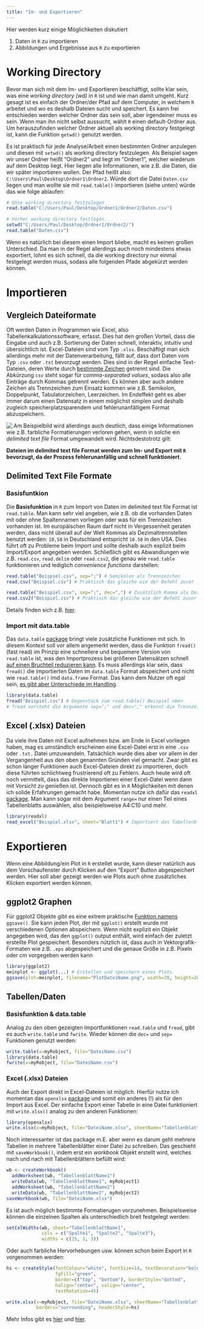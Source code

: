 ```yaml
---
title: "Im- und Exportieren"
---
```


Hier werden kurz einige Möglichkeiten diskutiert

1. Daten in `R` zu importieren
2. Abbildungen und Ergebnisse aus `R` zu exportieren

# Working Directory
Bevor man sich mit dem Im- und Exportieren beschäftigt, sollte klar sein, was eine *working directory (wd)* in `R` ist und wie man damit umgeht. Kurz gesagt ist es einfach der Ordner/der Pfad auf dem Computer, in welchem `R` arbeitet und wo es deshalb Dateien sucht und speichert. Es kann frei entschieden werden welcher Ordner das sein soll, aber irgendeiner muss es sein. Wenn man ihn nicht selbst aussucht, wählt `R` einen default-Ordner aus. Um herauszufinden welcher Ordner aktuell als working directory festgelegt ist, kann die Funktion `getwd()` genutzt werden.

Es ist praktisch für jede Analyse/Arbeit einen bestimmten Ordner anzulegen und diesen mit `setwd()` als working directory festzulegen. Als Beispiel sagen wir unser Ordner heißt "Ordner2" und liegt im "Ordner1", welcher wiederum auf dem Desktop liegt. Hier liegen alle Informationen, wie z.B. die Daten, die wir später importieren wollen. Der Pfad heißt also: `C:\Users\Paul\Desktop\Ordner1\Ordner2`. Würde dort die Datei `Daten.csv` liegen und man wollte sie mit `read.table()` importieren (siehe unten) würde das wie folge ablaufen:

```r
# Ohne working directory festzulegen
read.table("C:/Users/Paul/Desktop/Ordner1/Ordner2/Daten.csv")

# Vorher working directory festlegen
setwd("C:/Users/Paul/Desktop/Ordner1/Ordner2/")
read.table("Daten.csv")
```

Wenn es natürlich bei diesem einen Import bliebe, macht es keinen großen Unterschied. Da man in der Regel allerdings auch noch mindestens etwas exportiert, lohnt es sich schnell, da die working directory nur einmal festgelegt werden muss, sodass alle folgenden Pfade abgekürzt werden können.

# Importieren

## Vergleich Dateiformate
Oft werden Daten in Programmen wie Excel, also Tabellenkalkulationssoftware, erfasst. Dies hat den großen Vorteil, dass die Eingabe und auch z.B. Sortierung der Daten schnell, interaktiv, intuitiv und übersichtlich ist. Excel-Dateien sind vom Typ `.xlsx`. 
Beschäftigt man sich allerdings mehr mit der Datenverarbeitung, fällt auf, dass dort Daten vom Typ `.csv` oder `.txt` bevorzugt werden. Dies sind in der Regel einfache Text-Dateien, deren Werte durch [bestimmte Zeichen](https://www.wikiwand.com/en/Delimiter-separated_values) getrennt sind. Die Abkürzung `csv` steht sogar für *comma-separated values*, sodass also alle Einträge durch Kommas getrennt werden. Es können aber auch andere Zeichen als Trennzeichen zum Einsatz kommen wie z.B. Semikolon, Doppelpunkt, Tabulatorzeichen, Leerzeichen. Im Endeffekt geht es aber immer darum einen Datensatz in einem möglichst simplen und deshalb zugleich speicherplatzsparendem und fehlerunanfälligem Format abzuspeichern.

<img src="images/XLSXtoCSV.PNG" align="left">

Am Beispielbild wird allerdings auch deutlich, dass einige Informationen wie z.B. farbliche Formatierungen verloren gehen, wenn in solche ein *delimited text file* Format umgewandelt wird. Nichtsdestotrotz gilt:

**Dateien im delimited text file Format werden zum Im- und Export mit `R` bevorzugt, da der Prozess fehlerunanfällig und schnell funktioniert.**

## Delimited Text File Formate

### Basisfuntkion
Die **Basisfunktion** in `R` zum Import von Daten im delimited text file Format ist `read.table`. Man kann sehr viel angeben, wie z.B. ob die vorhanden Daten mit oder ohne Spaltennamen vorliegen oder was für ein Trennzeichen vorhanden ist. 
Im europäischen Raum darf nicht in Vergessenheit geraten werden, dass nicht überall auf der Welt Kommas als Dezimaltrennstellen benutzt werden: `10,58` in Deutschland entspricht `10.58` in den USA. Dies führt oft zu Probleme beim Import und sollte deshalb auch explizit beim Import/Export angegeben werden.
Schließlich gibt es Abwandlungen wie z.B. `read.csv`, `read.delim` oder `read.csv2`, die genau wie `read.table` funktionieren und lediglich *convenience functions* darstellen:

```r
read.table("Beispiel.csv", sep=";") # Semikolon als Trennzeichen
read.csv("Beispiel.csv") # Praktisch das gleiche wie der Befehl zuvor

read.table("Beispiel.csv", sep=";", dec=",") # Zusätzlich Komma als Dezimaltrennzeichen
read.csv2("Beispiel.csv") # Praktisch das gleiche wie der Befehl zuvor
```

Details finden sich z.B. [hier](https://cran.r-project.org/doc/manuals/R-data.html#Variations-on-read_002etable).

### Import mit data.table
Das `data.table` [package](https://cran.r-project.org/web/packages/data.table/index.html) bringt viele zusätzliche Funktionen mit sich. In diesem Kontext soll vor allem angemerkt werden, dass die Funktion `fread()` (fast read) im Prinzip eine schnellere und bequemere Version von `read.table` ist, was den Importprozess bei größeren Datensätzen schnell [auf einen Bruchteil reduzieren kann](https://csgillespie.github.io/efficientR/5-3-importing-data.html#fast-data-reading). Es muss allerdings klar sein, dass `fread()` die importierten Daten im `data.table` Format abspeichert und nicht wie `read.table()` imd `data.frame` Format. Das kann dem Nutzer oft egal sein, [es gibt aber Unterschiede im Handling](https://stackoverflow.com/questions/13618488/what-you-can-do-with-a-data-frame-that-you-cant-with-a-data-table).

```r
library(data.table)
fread("Beispiel.csv") # Gegenstück zum read.table() Beispiel oben
# fread versteht die Argumente sep=";" und dec="," erkennt die Trennzeichen in der Regel aber automatisch
```

## Excel (.xlsx) Dateien
Da viele ihre Daten mit Excel aufnehmen bzw. am Ende in Excel vorliegen haben, mag es umständlich erscheinen eine Excel-Datei erst in eine `.csv` oder `.txt.` Datei umzuwandeln. Tatsächlich wurde dies aber vor allem in der Vergangenheit aus den oben genannten Gründen viel gemacht. Zwar gibt es schon länger Funktionen auch Excel-Dateien direkt zu importieren, doch diese führten schlichtweg frustrierend oft zu Fehlern. Auch heute wird oft noch vermittelt, dass das direkte Importieren einer Excel-Datei wenn dann mit Vorsicht zu genießen ist. Dennoch gibt es in `R` Möglichkeiten mit denen ich solide Erfahrungen gemacht habe. Momentan nutze ich dafür das `readxl` [package](https://cran.r-project.org/web/packages/readxl/index.html). Man kann sogar mit dem Argument `range=` nur einen Teil eines Tabellenblatts auswählen, also beispielsweise A4:C10 und mehr.  


```r
library(readxl)
read_excel("Beispiel.xlsx", sheet="Blatt1") # Importiert das Tabellenblatt "Blatt1" aus der "Beispiel.xlsx" Datei
```

# Exportieren
Wenn eine Abbildung/ein Plot in `R` erstellet wurde, kann dieser natürlich aus dem Vorschaufenster durch Klicken auf den "Export" Button abgespeichert werden. Hier soll aber gezeigt werden wie Plots auch ohne zusätzliches Klicken exportiert werden können.

## ggplot2 Graphen
Für ggplot2 Objekte gibt es eine extrem praktische [Funktion namens](https://ggplot2.tidyverse.org/reference/ggsave.html) `ggsave()`. Sie kann jeden Plot, der mit `ggplot()` erstellt wurde mit verschiedenen Optionen abspeichern. Wenn nicht explizit ein Objekt angegeben wird, das den `ggplot()` output enthält, wird einfach der zuletzt erstellte Plot gespeichert.
Besonders nützlich ist, dass auch in Vektorgrafik-Formaten wie z.B. `.eps` abgespeichert und die genaue Größe in z.B. Pixeln oder cm vorgegeben werden kann

```r
library(ggplot2)
meinplot <- ggplot(...) # Erstellen und speichern eines Plots
ggsave(plot=meinplot, filename="PlotDateiName.png", width=20, height=20, units="cm") # Speichere Plot in 20cm x 20cm als png-Datei mit dem Namen "PlotDateiName"
```

## Tabellen/Daten
### Basisfunktion & data.table
Analog zu den oben gezeigten Importfunktionen `read.table` und `fread`, gibt es auch `write.table` und `fwrite`. Wieder können die `dec=` und `sep=` Funktionen genutzt werden:

```r
write.table(x=myRobject, file="DateiName.csv")
library(data.table)
fwrite(x=myRobject, file="DateiName.csv")
```

### Excel (.xlsx) Dateien
Auch der Export direkt in Excel-Dateien ist möglich. Hierfür nutze ich momentan das `openxlsx` [package](https://cran.r-project.org/web/packages/openxlsx/index.html) und somit ein anderes (!) als für den Import aus Excel. Der einfache Export einer Tabelle in eine Datei funktioniert mit `write.xlsx()` analog zu den anderen Funktionen:

```r
library(openxlsx)
write.xlsx(x=myRobject, file="DateiName.xlsx", sheetName="TabellenblattName")
```

Noch interessanter ist das package m.E. aber wenn es darum geht mehrere Tabellen in mehrere Tabellenblätter einer Datei zu schreiben. Das geschieht mit `saveWorkbook()`, indem erst ein *workbook* Objekt erstellt wird, welches nach und nach mit Tabellenblättern befüllt wird:

```r
wb <- createWorkbook()
  addWorksheet(wb, "TabellenblattName1")
  writeData(wb, "TabellenblattName1", myRobject1)
  addWorksheet(wb, "TabellenblattName2")
  writeData(wb, "TabellenblattName2", myRobject2)
saveWorkbook(wb, file="DateiName.xlsx")
```

Es ist auch möglich bestimmte Formatierugen vorzunehmen. Beispielsweise können die einzelnen Spalten als unterschiedlich breit festgelegt werden:

```r
setColWidths(wb, sheet="TabellenblattName1", 
             cols = c("Spalte1", "Spalte2", "Spalte3"), 
             widths = c(25, 3, 3))
```

Oder auch farbliche Hervorhebungen usw. können schon beim Export in `R` vorgenommen werden:
```r
hs <- createStyle(fontColour="white", fontSize=14, textDecoration="bold",
                  fgFill="green", 
                  border=c("top", "bottom"), borderStyle="dotted", 
                  halign="center", valign="center",
                  textRotation=45)

write.xlsx(x=myRobject, file="DateiName.xlsx", sheetName="TabellenblattName", 
           borders="surrounding", headerStyle=hs)
```

Mehr Infos gibt es [hier](https://rdrr.io/cran/openxlsx/man/createStyle.html) und [hier](https://cran.r-project.org/web/packages/openxlsx/vignettes/Introduction.pdf).